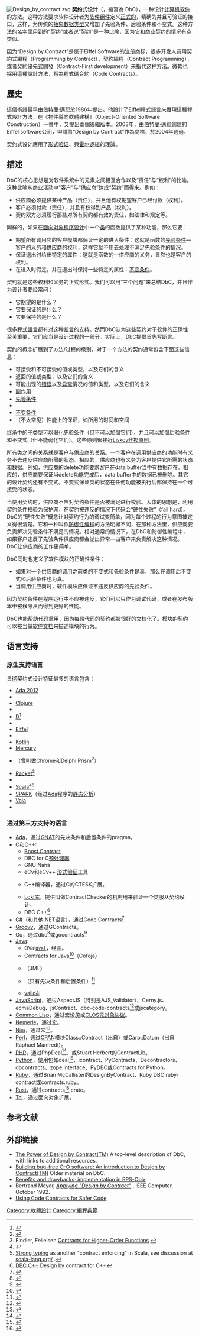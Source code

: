 {{TA
|G1=IT
}}
[[File:Design_by_contract.svg|thumbnail]]
{{编程范式}}
'''契约式设计'''（{{lang-en|Design by Contract}}，縮寫為 DbC），一种设计[[计算机软件|计算机软件]]的方法。这种方法要求软件设计者为[[基于组件的软件工程|软件组件]]定义[[形式化方法|正式的]]，精确的并且可验证的接口，这样，为传统的[[抽象数据类型|抽象数据类型]]又增加了先验条件、后验条件和不变式。这种方法的名字里用到的“契约”或者说“契约”是一种比喻，因为它和商业契约的情况有点类似。

因为“Design by Contract”是属于Eiffel Software的注册商标，很多开发人员用契約式編程（Programming by Contract），契約編程（Contract Programming），或者契約優先式開發（Contract-First development）来指代这种方法。微軟也採用這種設計方法，稱為程式碼合約（Code Contracts）。

==歷史==
這個術語最早由[[伯特蘭·邁耶|伯特蘭·邁耶]]於1986年提出。他設計了[[Eiffel|Eiffel]]程式語言來實現這種程式設計方法，在《物件導向軟體建構》（Object-Oriented Software Construction）一書中，又提出兩個後繼版本。2003年，由[[伯特蘭·邁耶|伯特蘭·邁耶]]創建的Eiffel software公司，申請將“Design by Contract”作為商標，於2004年通過。

契约式设计應用了[[形式验证|形式验证]]、{{en-link|形式规定|Formal specification}}與[[霍尔逻辑|霍尔逻辑]]的理論。

== 描述 ==
DbC的核心思想是对软件系统中的元素之间相互合作以及“责任”与“权利”的比喻。这种比喻从商业活动中“客户”与“供应商”达成“契约”而得来。例如：

* 供应商必须提供某种产品（责任），并且他有权期望客户已经付款（权利）。
* 客户必须付款（责任），并且有权得到产品（权利）。
* 契约双方必须履行那些对所有契约都有效的责任，如法律和规定等。

同样的，如果在[[面向对象程序设计|面向对象程序设计]]中一个[[类_(计算机科学)|类]]的函数提供了某种功能，那么它要：

* 期望所有调用它的客户模块都保证一定的进入条件：这就是函数的[[先验条件|先验条件]]—客户的义务和供应商的权利，这样它就不用去处理不满足先验条件的情况。
* 保证退出时给出特定的属性：这就是函数的{{tsl|en|Postcondition|后验条件}}—供应商的义务，显然也是客户的权利。
* 在进入时假定，并在退出时保持一些特定的属性：[[不变条件|不变条件]]。

契约就是这些权利和义务的正式形式。我们可以用“三个问题”来总结DbC，并且作为设计者要经常问：
* 它期望的是什么？
* 它要保证的是什么？
* 它要保持的是什么？

很多[[程式語言|程式語言]]都有对这种[[斷言_(程式)|断言]]的支持。然而DbC认为这些契约对于软件的正确性至关重要，它们应当是设计过程的一部分。实际上，DbC提倡首先写断言。

契约的概念扩展到了方法/过程的级别。对于一个方法的契约通常包含下面这些信息：
* 可接受和不可接受的值或类型，以及它们的含义
* 返回的值或类型，以及它们的含义
* 可能出现的[[错误|错误]]以及[[异常|异常]]情况的值和类型，以及它们的含义
* [[副作用|副作用]]
* [[先验条件|先验条件]]
* {{tsl|en|Postcondition|后验条件}}
* [[不变条件|不变条件]]
* （不太常见）性能上的保证，如所用的时间和空间

[[继承_(计算机科学)|继承]]中的子类型可以弱化先验条件（但不可以加强它们），并且可以加强后验条件和不变式（但不能弱化它们）。这些原则很接近[[Liskov代換原則|Liskov代換原則]]。

所有类之间的关系就是客户与供应商的关系。一个客户在调用供应商的功能时有义务不去违反供应商所需的状态。相应的，供应商也有义务为客户提供它所需的状态和数据。例如，供应商的delete功能要求客户在data buffer当中有数据存在。相应的，供应商要保证当delete功能完成后，data buffer中的数据已被删除。其它的设计契约还有不变式。不变式保证类的状态在任何功能被执行后都保持在一个可接受的状态。

当使用契约时，供应商不应对契约条件是否被满足进行校验。大体的思想是，利用契约条件校验为保护网，在契约被违反的情况下代码会“硬性失败”（fail hard）。DbC的“硬性失败”概念让对契约行为的调试变简单，因为每个过程的行为意图被定义得很清楚。它和一种叫作[[防御性编程|防御性编程]]的方法明顯不同，在那种方法里，供应商要负责解决先验条件不满足的情况。相对通常的情况下，在DbC和防御性编程中，如果客户违反了先验条件供应商都会抛出异常—由客户来负责解决这种情况。DbC让供应商的工作更简单。

DbC同时也定义了软件模块的正确性条件：
* 如果对一个供应商的调用之前类的不变式和先验条件是真，那么在调用后不变式和后验条件也为真。
* 当调用供应商时，软件模块应保证不违反供应商的先验条件。

因为契约条件在程序运行中不应被违反，它们可以只作为调试代码，或者在发布版本中被移除从而得到更好的性能。

DbC也能帮助代码重用，因为每段代码的契约都被很好的文档化了。模块的契约可以被当做[[软件文档|软件文档]]来描述模块的行为。

==语言支持==

===原生支持语言===
贯彻契约式设计特征最多的语言包含：
{{div col|colwidth=15em}}
* [[Ada|Ada 2012]]
* {{en-link|Ciao (编程语言)|Ciao (programming language)|Ciao}}
* [[Clojure|Clojure]]
* {{en-link|Cobra (编程语言)|Cobra (programming language)|Cobra}}
* [[D语言|D]]<ref name="d-contract-programming">{{cite web
| last = Bright
| first = Walter
| title = D Programming Language, Contract Programming
| publisher = Digital Mars
| date = 2014-11-01
| url = http://dlang.org/contracts.html
| access-date = 2014-11-10
| archive-date = 2014-11-28
| archive-url = https://web.archive.org/web/20141128104628/http://dlang.org/contracts.html
}}</ref>
* {{en-link|Dafny}}
* [[Eiffel|Eiffel]]
* {{en-link|Fortress (编程语言)|Fortress (programming language)|Fortress}}
* [[Kotlin|Kotlin]]
* [[Mercury_(编程语言)|Mercury]]
* {{en-link|Oxygene (编程语言)|Oxygene (programming language)|Oxygene}}（曾叫做Chrome和Delphi Prism<ref>{{cite web | url=http://edn.embarcadero.com/article/39398 | title=Write Cleaner, Higher Quality Code with Class Contracts in Delphi Prism | publisher=Embarcadero Technologies | access-date=20 January 2016 | author=Hodges, Nick | archive-date=2021-04-26 | archive-url=https://web.archive.org/web/20210426163433/https://edn.embarcadero.com/article/39398 }}</ref>）
* [[Racket|Racket]]<ref>Findler, Felleisen [http://www.eecs.northwestern.edu/~robby/pubs/papers/ho-contracts-icfp2002.pdf Contracts for Higher-Order Functions] {{Wayback|url=http://www.eecs.northwestern.edu/~robby/pubs/papers/ho-contracts-icfp2002.pdf |date=20170810145639 }}</ref>
* {{en-link|Sather}}
* [[Scala|Scala]]<ref name="scala-assertions-dbc">{{cite web
| title = Scala Standard Library Docs - Assertions
| publisher = EPFL
| url = https://www.scala-lang.org/api/current/scala/Predef$.html
| access-date = 2019-05-24
| archive-date = 2019-12-25
| archive-url = https://web.archive.org/web/20191225101235/https://www.scala-lang.org/api/current/scala/Predef$.html
}}</ref><ref>[[Strong_typing|Strong typing]] as another "contract enforcing" in Scala, see discussion at [https://www.scala-lang.org/old/node/6958 scala-lang.org/] {{Wayback|url=https://www.scala-lang.org/old/node/6958 |date=20220302154814 }}.</ref>
* [[SPARK|SPARK]]（经过[[Ada|Ada]]程序的[[静态程序分析|静态分析]]）
* [[Vala|Vala]]
* {{en-link|维也纳开发方法|Vienna Development Method|VDM}}

{{div col end}}

===通过第三方支持的语言===
{{div col|colwidth=30em}}
* [[Ada|Ada]]，通过[[GNAT|GNAT]]的先决条件和后置条件的pragma。
* [[C语言|C]]和[[C++|C++]]:
** [https://www.boost.org/doc/libs/master/libs/contract/doc/html/index.html Boost.Contract] {{Wayback|url=https://www.boost.org/doc/libs/master/libs/contract/doc/html/index.html |date=20220302190445 }}
** DBC for C[[预处理器|预处理器]]
** GNU Nana
** eCv和eCv++ [[形式验证|形式验证]]工具
** {{en-link|Digital Mars}} C++编译器，通过C的CTESK扩展。
** [[C++设计新思维|Loki库]]，提供叫做ContractChecker的机制用来验证一个类服从契约设计。
** DBC C++<ref>[https://github.com/Bambofy/dbc_cpp DBC C++] {{Wayback|url=https://github.com/Bambofy/dbc_cpp |date=20220603182948 }} Design by contract for C++</ref>
* [[C_Sharp_(programming_language)|C#]]（和其他.NET语言），通过Code Contracts<ref>{{cite web|url=https://docs.microsoft.com/en-us/dotnet/framework/debug-trace-profile/code-contracts|title=Code Contracts|website=msdn.microsoft.com|access-date=2022-03-02|archive-date=2022-06-04|archive-url=https://web.archive.org/web/20220604001131/https://docs.microsoft.com/en-us/dotnet/framework/debug-trace-profile/code-contracts}}</ref>
* [[Groovy|Groovy]]，通过GContracts。
*[[Go|Go]]，通过dbc<ref>{{Cite web |url=https://github.com/drblez/dbc |title=dbc |access-date=2022-03-02 |archive-date=2022-06-04 |archive-url=https://web.archive.org/web/20220604225409/https://github.com/drblez/dbc }}</ref>或gocontracts<ref>{{Cite web |url=https://github.com/Parquery/gocontracts |title=gocontracts |access-date=2022-03-02 |archive-date=2022-06-03 |archive-url=https://web.archive.org/web/20220603182456/https://github.com/Parquery/gocontracts }}</ref>
* [[Java|Java]]:
** OVal<code>[https://sebthom.github.io/oval/ OVal]</code>，经由{{en-link|AspectJ}}。
** Contracts for Java<ref>{{Cite web |url=https://github.com/nhatminhle/cofoja |title=Contracts for Java |access-date=2022-03-02 |archive-date=2022-03-03 |archive-url=https://web.archive.org/web/20220303010141/https://github.com/nhatminhle/cofoja }}</ref>（Cofoja）
** {{en-link|Java建模语言|Java Modeling Language}}（JML）
** {{en-link|Bean Validation}}（只有先决条件和后置条件）<ref>{{cite web|url=http://beanvalidation.org/1.1/spec/|title=Bean Validation specification|website=beanvalidation.org|access-date=2022-03-02|archive-date=2014-07-16|archive-url=https://web.archive.org/web/20140716023527/http://beanvalidation.org/1.1/spec/}}</ref>
** [http://www.valid4j.org valid4j] {{Wayback|url=http://www.valid4j.org/ |date=20220601015123 }}
* [[JavaScript|JavaScript]]，通过AspectJS（特别是AJS_Validator）、Cerny.js、ecmaDebug、jsContract、dbc-code-contracts<ref>{{Cite web |url=https://www.npmjs.com/package/dbc-code-contracts |title=dbc-code-contracts |access-date=2022-03-02 |archive-date=2021-11-04 |archive-url=https://web.archive.org/web/20211104135749/https://www.npmjs.com/package/dbc-code-contracts }}</ref>或jscategory。
* [[Common_Lisp|Common Lisp]]，通过宏设施或[[Common_Lisp对象系统|CLOS]][[元对象协议|元对象协议]]。
* [[Nemerle|Nemerle]]，通过宏。
* [[Nim|Nim]]，通过宏<ref>{{Cite web |url=https://github.com/Udiknedormin/NimContracts |title=macros |access-date=2022-03-02 |archive-date=2022-06-06 |archive-url=https://web.archive.org/web/20220606225116/https://github.com/Udiknedormin/NimContracts }}</ref>。
* [[Perl|Perl]]，通过[[CPAN|CPAN]]模块Class::Contract（出自{{en-link|Damian Conway}}）或Carp::Datum（出自Raphael Manfredi）。
* [[PHP|PHP]]，通过PhpDeal<ref>{{Cite web |url=https://github.com/php-deal/framework |title=PhpDeal |access-date=2022-03-02 |archive-date=2022-06-04 |archive-url=https://web.archive.org/web/20220604235145/https://github.com/php-deal/framework }}</ref>、{{en-link|Praspel}}或Stuart Herbert的ContractLib。
* [[Python|Python]]，使用包如deal<ref>{{Cite web |url=https://github.com/life4/deal |title=deal |access-date=2022-03-02 |archive-date=2022-06-13 |archive-url=https://web.archive.org/web/20220613160502/https://github.com/life4/deal }}</ref>、icontract、PyContracts、Decontractors、dpcontracts、zope.interface、PyDBC或Contracts for Python。
* [[Ruby|Ruby]]，通过Brian McCallister的DesignByContract、Ruby DBC ruby-contract或contracts.ruby。
* [[Rust|Rust]]，通过contracts<ref>{{Cite web |url=https://crates.io/crates/contracts |title=contracts |access-date=2022-03-02 |archive-date=2022-05-31 |archive-url=https://web.archive.org/web/20220531065921/https://crates.io/crates/contracts }}</ref> crate。
* [[Tcl|Tcl]]，通过{{en-link|XOTcl}}面向对象扩展。
{{div col end}}

==参考文献==
{{reflist|2}}

==外部链接==
* [https://www.eiffel.com/values/design-by-contract/ The Power of Design by Contract(TM)] {{Wayback|url=https://www.eiffel.com/values/design-by-contract/ |date=20220531153544 }} A top-level description of DbC, with links to additional resources.
* [http://archive.eiffel.com/doc/manuals/technology/contract/ Building bug-free O-O software: An introduction to Design by Contract(TM)] {{Wayback|url=http://archive.eiffel.com/doc/manuals/technology/contract/ |date=20090609085332 }} Older material on DbC.
* [http://www.rps-obix.com/docs/manuals/design_by_contract_contract_programming.html Benefits and drawbacks; implementation in RPS-Obix] {{Webarchive|url=https://archive.is/20130201133053/http://www.rps-obix.com/docs/manuals/design_by_contract_contract_programming.html |date=2013-02-01 }}
* Bertrand Meyer, [http://se.ethz.ch/~meyer/publications/computer/contract.pdf  ''Applying "Design by Contract"''] {{Wayback|url=http://se.ethz.ch/~meyer/publications/computer/contract.pdf |date=20170921232223 }}, IEEE Computer, October 1992.
* [http://buksbaum.us/2011/04/20/using-code-contracts-for-safer-code/ Using Code Contracts for Safer Code] {{Wayback|url=http://buksbaum.us/2011/04/20/using-code-contracts-for-safer-code/ |date=20120112104245 }}

[[Category:軟體設計|Category:軟體設計]]
[[Category:編程典範|Category:編程典範]]
